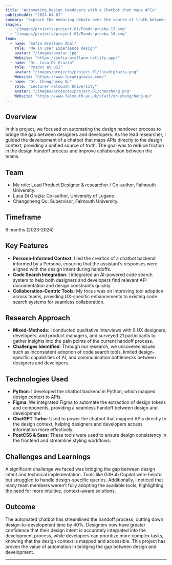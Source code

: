 ```yaml
---
title: "Automating Design Handovers with a Chatbot that maps APIs"
publishedAt: "2024-04-01"
summary: "Explore the enduring debate over the source of truth between designers and developers, how code search bridges the gap, and why this alignment matters more than you might think."
images:
  - "/images/projects/project-01/Fondo-prueba-17.svg"
  - "/images/projects/project-01/Fondo-prueba-16.svg"
team:
  - name: "Sofía Orellano Abal"
    role: "MA in User Experience Design"
    avatar: "/images/avatar.jpg"
    Website: "https://sofia-orellano.netlify.app/"
  - name: "Dr. Luca Di Grazia"
    role: "Posdoc at USI"
    avatar: "/images/projects/project-01/lucadigrazia.png"
    Website: "https://www.lucadigrazia.com/"
  - name: "Dr. Chengcheng Qu"
    role: "Lecturer Falmouth University"
    avatar: "/images/projects/project-01/chencheng.png"
    Website: "https://www.falmouth.ac.uk/staff/dr-chengcheng-qu"
---
```


## Overview

In this project, we focused on automating the design handover process to bridge the gap between designers and developers. As the lead researcher, I guided the development of a chatbot that maps APIs directly to the design context, providing a unified source of truth. The goal was to reduce friction in the design handoff process and improve collaboration between the teams.

## Team

- My role: Lead Product Designer & researcher / Co-author, Falmouth University. 
- Luca Di Grazia: Co-author, University of Lugano.
- Chengcheng Qu: Supervisor, Falmouth University.


## Timeframe

6 months (2023-2024)

## Key Features

- **Persona-Informed Context**: I led the creation of a chatbot backend informed by a Persona, ensuring that the assistant’s responses were aligned with the design intent during handoffs.
- **Code Search Integration**: I integrated an AI-powered code search system to help both designers and developers find relevant API documentation and design constraints quickly.
- **Collaboration-Centric Tools**: My focus was on improving tool adoption across teams, providing UX-specific enhancements to existing code search systems for seamless collaboration.

## Research Approach

- **Mixed-Methods**: I conducted qualitative interviews with 9 UX designers, developers, and product managers, and surveyed 21 participants to gather insights into the pain points of the current handoff process.
- **Challenges Identified**: Through our research, we uncovered issues such as inconsistent adoption of code search tools, limited design-specific capabilities of AI, and communication bottlenecks between designers and developers.

## Technologies Used

- **Python**: I developed the chatbot backend in Python, which mapped design context to APIs.
- **Figma**: We integrated Figma to automate the extraction of design tokens and components, providing a seamless handoff between design and development.
- **ChatGPT Turbo**: Used to power the chatbot that mapped APIs directly to the design context, helping designers and developers access information more effectively.
- **PostCSS & Sass**: These tools were used to ensure design consistency in the frontend and streamline styling workflows.

## Challenges and Learnings

A significant challenge we faced was bridging the gap between design intent and technical implementation. Tools like GitHub Copilot were helpful but struggled to handle design-specific queries. Additionally, I noticed that many team members weren’t fully adopting the available tools, highlighting the need for more intuitive, context-aware solutions.

## Outcome

The automated chatbot has streamlined the handoff process, cutting down design-to-development time by 40%. Designers now have greater confidence that their design intent is accurately integrated into the development process, while developers can prioritize more complex tasks, knowing that the design context is mapped and accessible. This project has proven the value of automation in bridging the gap between design and development.

---

